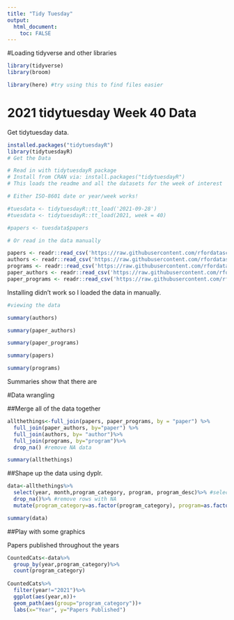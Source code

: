 ---
title: "Tidy Tuesday"
output: 
  html_document:
    toc: FALSE
---


#Loading tidyverse and other libraries 
```{r echo=FALSE}
library(tidyverse)
library(broom)

library(here) #try using this to find files easier
```


# 2021 tidytuesday Week 40 Data

Get tidytuesday data. 
```{r}
installed.packages("tidytuesdayR")
library(tidytuesdayR)
# Get the Data

# Read in with tidytuesdayR package 
# Install from CRAN via: install.packages("tidytuesdayR")
# This loads the readme and all the datasets for the week of interest

# Either ISO-8601 date or year/week works!

#tuesdata <- tidytuesdayR::tt_load('2021-09-28')
#tuesdata <- tidytuesdayR::tt_load(2021, week = 40)

#papers <- tuesdata$papers

# Or read in the data manually

papers <- readr::read_csv('https://raw.githubusercontent.com/rfordatascience/tidytuesday/master/data/2021/2021-09-28/papers.csv')
authors <- readr::read_csv('https://raw.githubusercontent.com/rfordatascience/tidytuesday/master/data/2021/2021-09-28/authors.csv')
programs <- readr::read_csv('https://raw.githubusercontent.com/rfordatascience/tidytuesday/master/data/2021/2021-09-28/programs.csv')
paper_authors <- readr::read_csv('https://raw.githubusercontent.com/rfordatascience/tidytuesday/master/data/2021/2021-09-28/paper_authors.csv')
paper_programs <- readr::read_csv('https://raw.githubusercontent.com/rfordatascience/tidytuesday/master/data/2021/2021-09-28/paper_programs.csv')
```
Installing didn't work so I loaded the data in manually.


```{r summaries}
#viewing the data

summary(authors)

summary(paper_authors)

summary(paper_programs)

summary(papers)

summary(programs)

```
Summaries show that there are 

#Data wrangling

##Merge all of the data together
```{r}

allthethings<-full_join(papers, paper_programs, by = "paper") %>%
  full_join(paper_authors, by="paper") %>%
  full_join(authors, by= "author")%>%
  full_join(programs, by="program")%>%
  drop_na() #remove NA data

summary(allthethings)

```

##Shape up the data using dyplr.

```{r}
data<-allthethings%>%
  select(year, month,program_category, program, program_desc)%>% #select for points of interests
  drop_na()%>% #remove rows with NA
  mutate(program_category=as.factor(program_category), program=as.factor(program), program_desc=as.factor(program_desc)) #turn characters into factors

summary(data)
```
##Play with some graphics

Papers published throughout the years
```{r}
CountedCats<-data%>%
  group_by(year,program_category)%>%
  count(program_category)
  
CountedCats%>%
  filter(year!="2021")%>%
  ggplot(aes(year,n))+
  geom_path(aes(group="program_category"))+
  labs(x="Year", y="Papers Published")


```

```{r}

  
  
  
```

